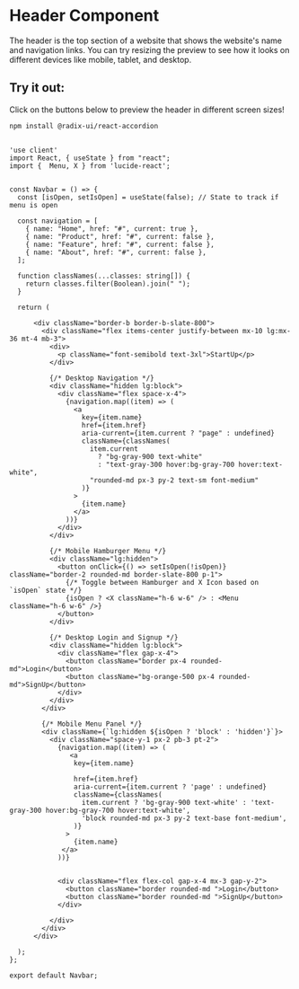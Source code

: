 

# Header Component

The header is the top section of a website that shows the website's name and navigation links. You can try resizing the preview to see how it looks on different devices like mobile, tablet, and desktop.

## Try it out:

Click on the buttons below to preview the header in different screen sizes!

<ComponentPreview name="label-demo" description="An 6 digits input OTP." />




```bash
npm install @radix-ui/react-accordion
```


```tsx 

'use client'
import React, { useState } from "react";
import {  Menu, X } from 'lucide-react';


const Navbar = () => {
  const [isOpen, setIsOpen] = useState(false); // State to track if menu is open

  const navigation = [
    { name: "Home", href: "#", current: true },
    { name: "Product", href: "#", current: false },
    { name: "Feature", href: "#", current: false },
    { name: "About", href: "#", current: false },
  ];

  function classNames(...classes: string[]) {
    return classes.filter(Boolean).join(" ");
  }

  return (

      <div className="border-b border-b-slate-800">
        <div className="flex items-center justify-between mx-10 lg:mx-36 mt-4 mb-3">
          <div>
            <p className="font-semibold text-3xl">StartUp</p>
          </div>

          {/* Desktop Navigation */}
          <div className="hidden lg:block">
            <div className="flex space-x-4">
              {navigation.map((item) => (
                <a
                  key={item.name}
                  href={item.href}
                  aria-current={item.current ? "page" : undefined}
                  className={classNames(
                    item.current
                      ? "bg-gray-900 text-white"
                      : "text-gray-300 hover:bg-gray-700 hover:text-white",
                    "rounded-md px-3 py-2 text-sm font-medium"
                  )}
                >
                  {item.name}
                </a>
              ))}
            </div>
          </div>

          {/* Mobile Hamburger Menu */}
          <div className="lg:hidden">
            <button onClick={() => setIsOpen(!isOpen)} className="border-2 rounded-md border-slate-800 p-1">
              {/* Toggle between Hamburger and X Icon based on `isOpen` state */}
              {isOpen ? <X className="h-6 w-6" /> : <Menu className="h-6 w-6" />}
            </button>
          </div>

          {/* Desktop Login and Signup */}
          <div className="hidden lg:block">
            <div className="flex gap-x-4">
              <button className="border px-4 rounded-md">Login</button>
              <button className="bg-orange-500 px-4 rounded-md">SignUp</button>
            </div>
          </div>
        </div>

        {/* Mobile Menu Panel */}
        <div className={`lg:hidden ${isOpen ? 'block' : 'hidden'}`}>
          <div className="space-y-1 px-2 pb-3 pt-2">
            {navigation.map((item) => (
               <a
                key={item.name}

                href={item.href}
                aria-current={item.current ? 'page' : undefined}
                className={classNames(
                  item.current ? 'bg-gray-900 text-white' : 'text-gray-300 hover:bg-gray-700 hover:text-white',
                  'block rounded-md px-3 py-2 text-base font-medium',
                )}
              >
                {item.name}
             </a>
            ))}


            <div className="flex flex-col gap-x-4 mx-3 gap-y-2">
              <button className="border rounded-md ">Login</button>
              <button className="border rounded-md ">SignUp</button>
            </div>

          </div>
        </div>
      </div>

  );
};

export default Navbar;


```